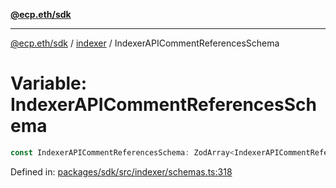 [**@ecp.eth/sdk**](../../index.mdx)

***

[@ecp.eth/sdk](/sdk-reference/index.mdx) / [indexer](/sdk-reference/indexer/index.mdx) / IndexerAPICommentReferencesSchema

# Variable: IndexerAPICommentReferencesSchema

```ts
const IndexerAPICommentReferencesSchema: ZodArray<IndexerAPICommentReferencesSchemaType>;
```

Defined in: [packages/sdk/src/indexer/schemas.ts:318](https://github.com/ecp-eth/comments-monorepo/blob/main/packages/sdk/src/indexer/schemas.ts#L318)
